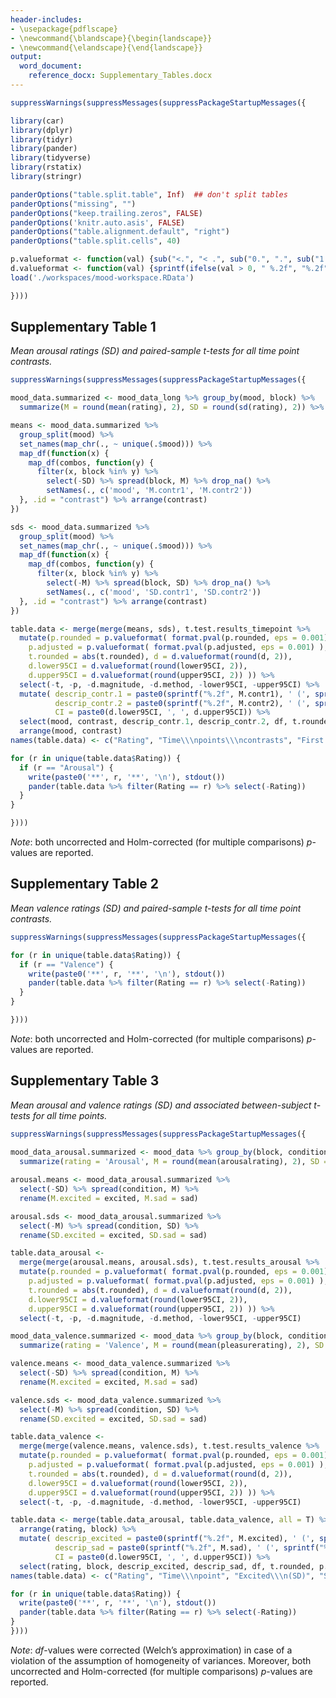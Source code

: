 ```yaml
---
header-includes:
- \usepackage{pdflscape}
- \newcommand{\blandscape}{\begin{landscape}}
- \newcommand{\elandscape}{\end{landscape}}
output: 
  word_document:
    reference_docx: Supplementary_Tables.docx
---
```


\pagenumbering{gobble}

```r
suppressWarnings(suppressMessages(suppressPackageStartupMessages({

library(car)
library(dplyr) 
library(tidyr)
library(pander)
library(tidyverse)
library(rstatix)
library(stringr)

panderOptions("table.split.table", Inf)  ## don't split tables
panderOptions("missing", "")
panderOptions("keep.trailing.zeros", FALSE)
panderOptions('knitr.auto.asis', FALSE)
panderOptions("table.alignment.default", "right")
panderOptions("table.split.cells", 40)

p.valueformat <- function(val) {sub("<.", "< .", sub("0.", ".", sub("1.000", "1", val))) }
d.valueformat <- function(val) {sprintf(ifelse(val > 0, " %.2f", "%.2f"), val) }
load('./workspaces/mood-workspace.RData')

})))

```

\blandscape

Supplementary Table 1
---------------------
*Mean arousal ratings (SD) and paired-sample t-tests for all time point contrasts.*

```r
suppressWarnings(suppressMessages(suppressPackageStartupMessages({

mood_data.summarized <- mood_data_long %>% group_by(mood, block) %>% 
  summarize(M = round(mean(rating), 2), SD = round(sd(rating), 2)) %>% ungroup()

means <- mood_data.summarized %>% 
  group_split(mood) %>%
  set_names(map_chr(., ~ unique(.$mood))) %>% 
  map_df(function(x) {
    map_df(combos, function(y) { 
      filter(x, block %in% y) %>% 
        select(-SD) %>% spread(block, M) %>% drop_na() %>%
        setNames(., c('mood', 'M.contr1', 'M.contr2'))
  }, .id = "contrast") %>% arrange(contrast)
})

sds <- mood_data.summarized %>% 
  group_split(mood) %>%
  set_names(map_chr(., ~ unique(.$mood))) %>% 
  map_df(function(x) {
    map_df(combos, function(y) { 
      filter(x, block %in% y) %>% 
        select(-M) %>% spread(block, SD) %>% drop_na() %>%
        setNames(., c('mood', 'SD.contr1', 'SD.contr2'))
  }, .id = "contrast") %>% arrange(contrast)
})

table.data <- merge(merge(means, sds), t.test.results_timepoint %>% 
  mutate(p.rounded = p.valueformat( format.pval(p.rounded, eps = 0.001) ), 
    p.adjusted = p.valueformat( format.pval(p.adjusted, eps = 0.001) ),
    t.rounded = abs(t.rounded), d = d.valueformat(round(d, 2)),
    d.lower95CI = d.valueformat(round(lower95CI, 2)), 
    d.upper95CI = d.valueformat(round(upper95CI, 2)) )) %>%
  select(-t, -p, -d.magnitude, -d.method, -lower95CI, -upper95CI) %>%
  mutate( descrip_contr.1 = paste0(sprintf("%.2f", M.contr1), ' (', sprintf("%.2f", SD.contr1), ')'),
          descrip_contr.2 = paste0(sprintf("%.2f", M.contr2), ' (', sprintf("%.2f", SD.contr2), ')'),
          CI = paste0(d.lower95CI, ', ', d.upper95CI)) %>%
  select(mood, contrast, descrip_contr.1, descrip_contr.2, df, t.rounded, p.rounded, p.adjusted, d, CI) %>%
  arrange(mood, contrast)
names(table.data) <- c("Rating", "Time\\\npoints\\\ncontrasts", "First contrast\\\n(SD)", "Second contrast\\\n(SD)", "*df*", "|*t*|", "*p*", "*p* corrected", "*d*", "*d* 95% CI")

for (r in unique(table.data$Rating)) {
  if (r == "Arousal") {
    write(paste0('**', r, '**', '\n'), stdout())
    pander(table.data %>% filter(Rating == r) %>% select(-Rating))
  }
}

})))

```
*Note*: both uncorrected and Holm-corrected (for multiple comparisons) *p*-values are reported.

\newpage
Supplementary Table 2
---------------------
*Mean valence ratings (SD) and paired-sample t-tests for all time point contrasts.*

```r
suppressWarnings(suppressMessages(suppressPackageStartupMessages({

for (r in unique(table.data$Rating)) {
  if (r == "Valence") {
    write(paste0('**', r, '**', '\n'), stdout())
    pander(table.data %>% filter(Rating == r) %>% select(-Rating))
  }
}  

})))
```

*Note*: both uncorrected and Holm-corrected (for multiple comparisons) *p*-values are reported.

\newpage
Supplementary Table 3
---------------------
*Mean arousal and valence ratings (SD) and associated between-subject t-tests for all time points.*

```r
suppressWarnings(suppressMessages(suppressPackageStartupMessages({
  
mood_data_arousal.summarized <- mood_data %>% group_by(block, condition) %>% 
  summarize(rating = 'Arousal', M = round(mean(arousalrating), 2), SD = round(sd(arousalrating), 2))

arousal.means <- mood_data_arousal.summarized %>% 
  select(-SD) %>% spread(condition, M) %>%
  rename(M.excited = excited, M.sad = sad) 

arousal.sds <- mood_data_arousal.summarized %>% 
  select(-M) %>% spread(condition, SD) %>%
  rename(SD.excited = excited, SD.sad = sad) 

table.data_arousal <- 
  merge(merge(arousal.means, arousal.sds), t.test.results_arousal %>% 
  mutate(p.rounded = p.valueformat( format.pval(p.rounded, eps = 0.001) ), 
    p.adjusted = p.valueformat( format.pval(p.adjusted, eps = 0.001) ),
    t.rounded = abs(t.rounded), d = d.valueformat(round(d, 2)),
    d.lower95CI = d.valueformat(round(lower95CI, 2)), 
    d.upper95CI = d.valueformat(round(upper95CI, 2)) )) %>%
  select(-t, -p, -d.magnitude, -d.method, -lower95CI, -upper95CI)

mood_data_valence.summarized <- mood_data %>% group_by(block, condition) %>% 
  summarize(rating = 'Valence', M = round(mean(pleasurerating), 2), SD = round(sd(pleasurerating), 2)) 

valence.means <- mood_data_valence.summarized %>% 
  select(-SD) %>% spread(condition, M) %>%
  rename(M.excited = excited, M.sad = sad) 

valence.sds <- mood_data_valence.summarized %>% 
  select(-M) %>% spread(condition, SD) %>%
  rename(SD.excited = excited, SD.sad = sad)

table.data_valence <- 
  merge(merge(valence.means, valence.sds), t.test.results_valence %>% 
  mutate(p.rounded = p.valueformat( format.pval(p.rounded, eps = 0.001) ), 
    p.adjusted = p.valueformat( format.pval(p.adjusted, eps = 0.001) ),
    t.rounded = abs(t.rounded), d = d.valueformat(round(d, 2)),
    d.lower95CI = d.valueformat(round(lower95CI, 2)), 
    d.upper95CI = d.valueformat(round(upper95CI, 2)) )) %>%
  select(-t, -p, -d.magnitude, -d.method, -lower95CI, -upper95CI)

table.data <- merge(table.data_arousal, table.data_valence, all = T) %>% #arrange(rating) %>%
  arrange(rating, block) %>%
  mutate( descrip_excited = paste0(sprintf("%.2f", M.excited), ' (', sprintf("%.2f", SD.excited), ')'),
          descrip_sad = paste0(sprintf("%.2f", M.sad), ' (', sprintf("%.2f", SD.sad), ')'),
          CI = paste0(d.lower95CI, ', ', d.upper95CI)) %>%
  select(rating, block, descrip_excited, descrip_sad, df, t.rounded, p.rounded, p.adjusted, d, CI) 
names(table.data) <- c("Rating", "Time\\\npoint", "Excited\\\n(SD)", "Sad\\\n(SD)", "*df*", "|*t*|", "*p*", "*p* corrected", "*d*", "*d* 95% CI")

for (r in unique(table.data$Rating)) {
  write(paste0('**', r, '**', '\n'), stdout())
  pander(table.data %>% filter(Rating == r) %>% select(-Rating))
}
})))

```

*Note*: *df*-values were corrected (Welch's approximation) in case of a violation of the assumption of homogeneity of variances. Moreover, both uncorrected and Holm-corrected (for multiple comparisons) *p*-values are reported. 

\elandscape